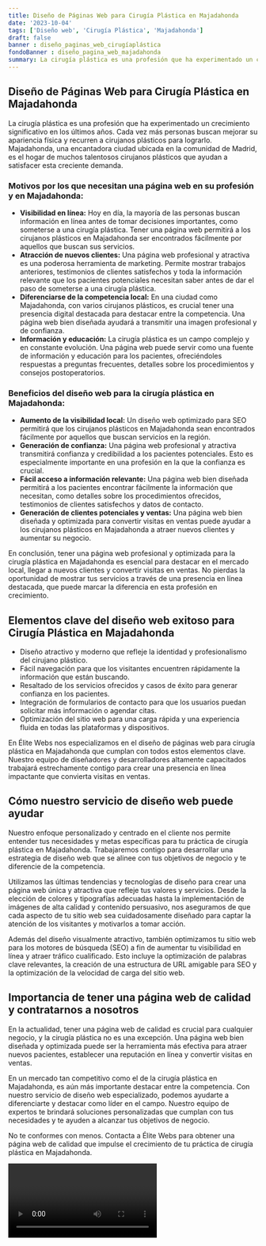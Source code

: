 ```yaml
---
title: Diseño de Páginas Web para Cirugía Plástica en Majadahonda
date: '2023-10-04'
tags: ['Diseño web', 'Cirugía Plástica', 'Majadahonda']
draft: false
banner : diseño_paginas_web_cirugíaplástica
fondoBanner : diseño_pagina_web_majadahonda
summary: La cirugía plástica es una profesión que ha experimentado un crecimiento significativo en los últimos años. Cada vez más personas buscan mejorar su apariencia física y recurren a cirujanos plásticos para lograrlo. Majadahonda, una encantadora ciudad ubicada en la comunidad de Madrid, es el hogar de muchos talentosos cirujanos plásticos que ayudan a satisfacer esta creciente demanda.
---
```


## Diseño de Páginas Web para Cirugía Plástica en Majadahonda

La cirugía plástica es una profesión que ha experimentado un crecimiento significativo en los últimos años. Cada vez más personas buscan mejorar su apariencia física y recurren a cirujanos plásticos para lograrlo. Majadahonda, una encantadora ciudad ubicada en la comunidad de Madrid, es el hogar de muchos talentosos cirujanos plásticos que ayudan a satisfacer esta creciente demanda.

### Motivos por los que necesitan una página web en su profesión y en Majadahonda:

- **Visibilidad en línea:** Hoy en día, la mayoría de las personas buscan información en línea antes de tomar decisiones importantes, como someterse a una cirugía plástica. Tener una página web permitirá a los cirujanos plásticos en Majadahonda ser encontrados fácilmente por aquellos que buscan sus servicios.
- **Atracción de nuevos clientes:** Una página web profesional y atractiva es una poderosa herramienta de marketing. Permite mostrar trabajos anteriores, testimonios de clientes satisfechos y toda la información relevante que los pacientes potenciales necesitan saber antes de dar el paso de someterse a una cirugía plástica.
- **Diferenciarse de la competencia local:** En una ciudad como Majadahonda, con varios cirujanos plásticos, es crucial tener una presencia digital destacada para destacar entre la competencia. Una página web bien diseñada ayudará a transmitir una imagen profesional y de confianza.
- **Información y educación:** La cirugía plástica es un campo complejo y en constante evolución. Una página web puede servir como una fuente de información y educación para los pacientes, ofreciéndoles respuestas a preguntas frecuentes, detalles sobre los procedimientos y consejos postoperatorios.

### Beneficios del diseño web para la cirugía plástica en Majadahonda:

- **Aumento de la visibilidad local:** Un diseño web optimizado para SEO permitirá que los cirujanos plásticos en Majadahonda sean encontrados fácilmente por aquellos que buscan servicios en la región.
- **Generación de confianza:** Una página web profesional y atractiva transmitirá confianza y credibilidad a los pacientes potenciales. Esto es especialmente importante en una profesión en la que la confianza es crucial.
- **Fácil acceso a información relevante:** Una página web bien diseñada permitirá a los pacientes encontrar fácilmente la información que necesitan, como detalles sobre los procedimientos ofrecidos, testimonios de clientes satisfechos y datos de contacto.
- **Generación de clientes potenciales y ventas:** Una página web bien diseñada y optimizada para convertir visitas en ventas puede ayudar a los cirujanos plásticos en Majadahonda a atraer nuevos clientes y aumentar su negocio.

En conclusión, tener una página web profesional y optimizada para la cirugía plástica en Majadahonda es esencial para destacar en el mercado local, llegar a nuevos clientes y convertir visitas en ventas. No pierdas la oportunidad de mostrar tus servicios a través de una presencia en línea destacada, que puede marcar la diferencia en esta profesión en crecimiento.

<GifSeo />

<Cta />

## Elementos clave del diseño web exitoso para Cirugía Plástica en Majadahonda

- Diseño atractivo y moderno que refleje la identidad y profesionalismo del cirujano plástico.
- Fácil navegación para que los visitantes encuentren rápidamente la información que están buscando.
- Resaltado de los servicios ofrecidos y casos de éxito para generar confianza en los pacientes.
- Integración de formularios de contacto para que los usuarios puedan solicitar más información o agendar citas.
- Optimización del sitio web para una carga rápida y una experiencia fluida en todas las plataformas y dispositivos.

En Élite Webs nos especializamos en el diseño de páginas web para cirugía plástica en Majadahonda que cumplan con todos estos elementos clave. Nuestro equipo de diseñadores y desarrolladores altamente capacitados trabajará estrechamente contigo para crear una presencia en línea impactante que convierta visitas en ventas.

## Cómo nuestro servicio de diseño web puede ayudar

Nuestro enfoque personalizado y centrado en el cliente nos permite entender tus necesidades y metas específicas para tu práctica de cirugía plástica en Majadahonda. Trabajaremos contigo para desarrollar una estrategia de diseño web que se alinee con tus objetivos de negocio y te diferencie de la competencia.

Utilizamos las últimas tendencias y tecnologías de diseño para crear una página web única y atractiva que refleje tus valores y servicios. Desde la elección de colores y tipografías adecuadas hasta la implementación de imágenes de alta calidad y contenido persuasivo, nos aseguramos de que cada aspecto de tu sitio web sea cuidadosamente diseñado para captar la atención de los visitantes y motivarlos a tomar acción.

Además del diseño visualmente atractivo, también optimizamos tu sitio web para los motores de búsqueda (SEO) a fin de aumentar tu visibilidad en línea y atraer tráfico cualificado. Esto incluye la optimización de palabras clave relevantes, la creación de una estructura de URL amigable para SEO y la optimización de la velocidad de carga del sitio web.

## Importancia de tener una página web de calidad y contratarnos a nosotros

En la actualidad, tener una página web de calidad es crucial para cualquier negocio, y la cirugía plástica no es una excepción. Una página web bien diseñada y optimizada puede ser la herramienta más efectiva para atraer nuevos pacientes, establecer una reputación en línea y convertir visitas en ventas.

En un mercado tan competitivo como el de la cirugía plástica en Majadahonda, es aún más importante destacar entre la competencia. Con nuestro servicio de diseño web especializado, podemos ayudarte a diferenciarte y destacar como líder en el campo. Nuestro equipo de expertos te brindará soluciones personalizadas que cumplan con tus necesidades y te ayuden a alcanzar tus objetivos de negocio.

No te conformes con menos. Contacta a Élite Webs para obtener una página web de calidad que impulse el crecimiento de tu práctica de cirugía plástica en Majadahonda.

<Video />

<CtaBot job='Cirugía Plástica' city='Majadahonda'/>

<Gmaps query='Majadahonda+españa+maps' />